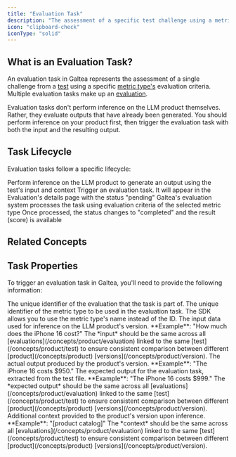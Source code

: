 ```yaml
---
title: "Evaluation Task"
description: "The assessment of a specific test challenge using a metric type"
icon: "clipboard-check"
iconType: "solid"
---
```



## What is an Evaluation Task?

An evaluation task in Galtea represents the assessment of a single challenge from a [test](/concepts/product/test) using a specific [metric type's](/concepts/metric-type) evaluation criteria. Multiple evaluation tasks make up an [evaluation](/concepts/product/evaluation).

<Note>Evaluation tasks don't perform inference on the LLM product themselves. Rather, they evaluate outputs that have already been generated. You should perform inference on your product first, then trigger the evaluation task with both the input and the resulting output.</Note>

## Task Lifecycle

Evaluation tasks follow a specific lifecycle:

<Steps>
  <Step title="Inference">Perform inference on the LLM product to generate an output using the test's input and context</Step>
  <Step title="Creation">Trigger an evaluation task. It will appear in the Evaluation's details page with the status "pending"</Step>
  <Step title="Processing">Galtea's evaluation system processes the task using evaluation criteria of the selected metric type</Step>
  <Step title="Completion">Once processed, the status changes to "completed" and the result (score) is available</Step>
</Steps>

## Related Concepts

<CardGroup cols={3}>
  <TestCard />
  <EvaluationCard />
  <MetricTypeCard />
</CardGroup>

## Task Properties

To trigger an evaluation task in Galtea, you'll need to provide the following information:

<ResponseField name="Evaluation" type="ID (text)" required>
  The unique identifier of the evaluation that the task is part of.
</ResponseField>

<ResponseField name="Metric Type" type="ID (text)" required>
  The unique identifier of the metric type to be used in the evaluation task.
  <Info>The SDK allows you to use the metric type's name instead of the ID.</Info>
</ResponseField>

<ResponseField name="Input" type="String" required>
  The input data used for inference on the LLM product's version. **Example**: "How much does the iPhone 16 cost?"
  <Note>
    The *input* should be the same across all [evaluations](/concepts/product/evaluation) linked to the same [test](/concepts/product/test) to ensure consistent comparison between different [product](/concepts/product) [versions](/concepts/product/version).
  </Note>
</ResponseField>

<ResponseField name="Actual Output" type="String" required>
  The actual output produced by the product's version. **Example**: "The iPhone 16 costs $950."
</ResponseField>

<ResponseField name="Expected Output" type="String">
  The expected output for the evaluation task, extracted from the test file. **Example**: "The iPhone 16 costs $999."
  <Note>
    The *expected output* should be the same across all [evaluations](/concepts/product/evaluation) linked to the same [test](/concepts/product/test) to ensure consistent comparison between different [product](/concepts/product) [versions](/concepts/product/version).
  </Note>
</ResponseField>

<ResponseField name="Context" type="String">
  Additional context provided to the product's version upon inference. **Example**: "[product catalog]"
  <Note>
    The *context* should be the same across all [evaluations](/concepts/product/evaluation) linked to the same [test](/concepts/product/test) to ensure consistent comparison between different [product](/concepts/product) [versions](/concepts/product/version).
  </Note>
</ResponseField>
